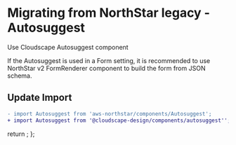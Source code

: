 
<Meta title="Migration/Autosuggest" />

# Migrating from NorthStar legacy - Autosuggest

Use <Link href='https://cloudscape.design/components/autosuggest' target='_blank' external>Cloudscape Autosuggest component</Link>

If the Autosuggest is used in a Form setting, it is recommended to 
use <Link href='https://aws.github.io/aws-northstar/?path=/story/components-formrenderer--default' target='_blank'  external>NorthStar v2 FormRenderer component</Link> 
to build the form from JSON schema.

## Update Import

```diff
- import Autosuggest from 'aws-northstar/components/Autosuggest';
+ import Autosuggest from '@cloudscape-design/components/autosuggest'';
```

  return <SyntaxHighlighter/>;
};
